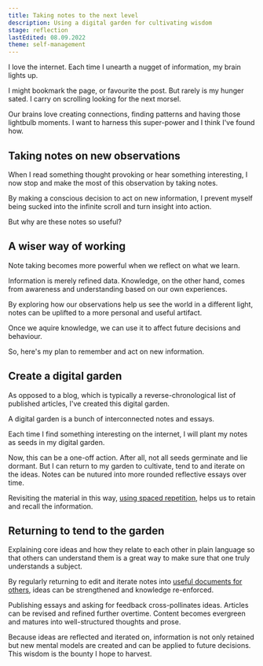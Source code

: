 ```yaml
---
title: Taking notes to the next level
description: Using a digital garden for cultivating wisdom
stage: reflection
lastEdited: 08.09.2022
theme: self-management
---
```




I love the internet. Each time I unearth a nugget of information, my brain lights up.

I might bookmark the page, or favourite the post. But rarely is my hunger sated. I carry on scrolling looking for the next morsel.

Our brains love creating connections, finding patterns and having those lightbulb moments. I want to harness this super-power and I think I've found how.

## Taking notes on new observations

When I read something thought provoking or hear something interesting, I now stop and make the most of this observation by taking notes.

By making a conscious decision to act on new information, I prevent myself being sucked into the infinite scroll and turn insight into action.

But why are these notes so useful?

## A wiser way of working

Note taking becomes more powerful when we reflect on what we learn.

Information is merely refined data. Knowledge, on the other hand, comes from awareness and understanding based on our own experiences.

By exploring how our observations help us see the world in a different light, notes can be uplifted to a more personal and useful artifact.

Once we aquire knowledge, we can use it to affect future decisions and behaviour.

So, here's my plan to remember and act on new information.

## Create a digital garden

As opposed to a blog, which is typically a reverse-chronological list of published articles, I've created this digital garden.

A digital garden is a bunch of interconnected notes and essays.

Each time I find something interesting on the internet, I will plant my notes as seeds in my digital garden.

<Acorn />

Now, this can be a one-off action. After all, not all seeds germinate and lie dormant. But I can return to my garden to cultivate, tend to and iterate on the ideas. Notes can be nutured into more rounded reflective essays over time.

Revisiting the material in this way, <a href="./metacognition">using spaced repetition</a>, helps us to retain and recall the information.

## Returning to tend to the garden

Explaining core ideas and how they relate to each other in plain language so that others can understand them is a great way to make sure that one truly understands a subject.

<Sapling />

By regularly returning to edit and iterate notes into <a href="./how-to-create-the-perfect-post">useful documents for others</a>, ideas can be strengthened and knowledge re-enforced.

Publishing essays and asking for feedback cross-pollinates ideas. Articles can be revised and refined further overtime. Content becomes evergreen and matures into well-structured thoughts and prose.

<Tree />

Because ideas are reflected and iterated on, information is not only retained but new mental models are created and can be applied to future decisions. This wisdom is the bounty I hope to harvest.

<ReadMore theme={frontmatter.theme} title={frontmatter.title} />

